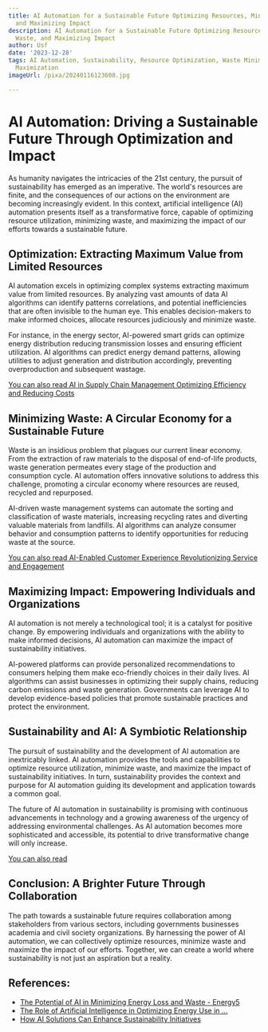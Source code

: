 ```yaml
---
title: AI Automation for a Sustainable Future Optimizing Resources, Minimizing Waste,
  and Maximizing Impact
description: AI Automation for a Sustainable Future Optimizing Resources, Minimizing
  Waste, and Maximizing Impact
author: Usf
date: '2023-12-28'
tags: AI Automation, Sustainability, Resource Optimization, Waste Minimization, Impact
  Maximization
imageUrl: /pixa/20240116123608.jpg

---
```

# AI Automation: Driving a Sustainable  Future Through Optimization and Impact

As humanity navigates the intricacies of the 21st  century, the  pursuit of sustainability has emerged as an imperative. The world's resources are finite, and the consequences  of our actions on the environment are becoming increasingly evident. In this context, artificial intelligence (AI) automation presents itself as a  transformative force,  capable of optimizing  resource utilization, minimizing waste, and maximizing the impact of our efforts towards a sustainable future.

## Optimization: Extracting Maximum Value from  Limited Resources

AI  automation excels in optimizing complex systems extracting maximum value from limited resources. By analyzing vast amounts of data AI algorithms can identify  patterns correlations, and potential inefficiencies that are often invisible to the human eye. This enables decision-makers to make informed choices, allocate resources judiciously and minimize waste.

For instance, in the energy  sector, AI-powered smart  grids can optimize energy distribution reducing transmission losses and ensuring efficient utilization. AI algorithms can predict energy  demand patterns, allowing utilities to  adjust generation and distribution accordingly, preventing overproduction and subsequent wastage.

[You can also read  AI in Supply Chain Management Optimizing Efficiency and Reducing Costs](AI%20in%20Supply%20Chain%20Management%20Optimizing%20Efficiency%20and%20Reducing%20Costs)


## Minimizing Waste: A Circular Economy for a Sustainable Future

Waste  is  an insidious problem that plagues our  current linear economy.  From the extraction of raw materials to the disposal of end-of-life products, waste generation permeates every stage of the production and  consumption cycle. AI automation offers innovative  solutions to address this challenge, promoting a circular  economy where resources are reused, recycled and  repurposed.

AI-driven waste management  systems can automate the sorting  and classification of waste  materials, increasing recycling rates and diverting valuable materials  from landfills.  AI algorithms can analyze consumer behavior and consumption patterns to identify opportunities for reducing waste at the source.

[You can also read AI-Enabled Customer Experience Revolutionizing Service and Engagement](AI-Enabled%20Customer%20Experience%20Revolutionizing%20Service%20and%20Engagement)


## Maximizing Impact: Empowering Individuals and Organizations

AI  automation is not merely a  technological tool; it is a catalyst for  positive change. By empowering  individuals  and  organizations with the ability to make informed decisions, AI automation can maximize the impact of sustainability initiatives.

AI-powered platforms can provide personalized recommendations to consumers  helping them make eco-friendly choices in their daily lives. AI algorithms can assist businesses in optimizing their supply chains, reducing carbon emissions and waste generation. Governments can leverage AI  to develop evidence-based policies that promote sustainable practices and protect the environment.

## Sustainability  and AI: A Symbiotic Relationship

The pursuit of sustainability  and the development  of AI automation are inextricably linked. AI automation provides the tools and capabilities to  optimize resource utilization, minimize waste, and maximize  the impact of sustainability initiatives. In turn, sustainability provides the context and purpose for AI  automation guiding  its development and application  towards a common goal.

The future of AI automation in sustainability is promising with continuous advancements in technology and a growing awareness  of the urgency of  addressing environmental challenges. As  AI automation becomes more sophisticated and accessible, its potential to drive transformative change  will only increase.

[You can also read ]()


## Conclusion: A Brighter Future Through Collaboration

The path towards a sustainable future requires collaboration among stakeholders from various sectors, including governments businesses academia and civil society organizations. By harnessing the  power of AI automation, we  can collectively  optimize  resources, minimize waste and maximize the impact of our efforts. Together, we can  create a world where sustainability is not just an  aspiration but a reality.

## References:
- [The Potential of AI in Minimizing Energy Loss and Waste - Energy5](https://energy5.com/the-potential-of-ai-in-minimizing-energy-loss-and-waste)
- [The Role of Artificial Intelligence in Optimizing Energy Use in ...](https://utilitiesone.com/the-role-of-artificial-intelligence-in-optimizing-energy-use-in-sustainable-buildings)
- [How AI Solutions Can Enhance Sustainability Initiatives](https://www.datacenters.com/news/how-ai-solutions-can-enhance-sustainability-initiatives)
